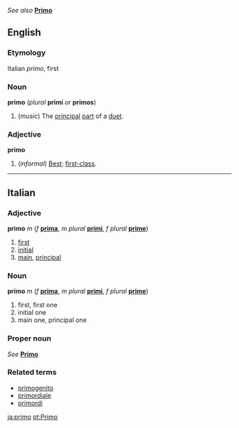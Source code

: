''See also'' '''[[Primo]]'''

==English==
===Etymology===
Italian ''primo'', first

===Noun===
'''primo'''  (''plural'' '''primi''' ''or'' '''primos''')

#(''music'') The [[principal]] [[part]] of a [[duet]].

===Adjective===
'''primo'''

#(''informal'') [[Best]]; [[first-class]].

----
==Italian==
===Adjective===
'''primo''' ''m'' (''f'' '''[[prima]]''', ''m plural'' '''[[primi]]''', ''f plural'' '''[[prime#Italian|prime]]''')

#[[first]]
#[[initial]]
#[[main]], [[principal]]

===Noun===
'''primo''' ''m'' (''f'' '''[[prima]]''', ''m plural'' '''[[primi]]''', ''f plural'' '''[[prime#Italian|prime]]''')

#first, first one
#initial one
#main one, principal one

===Proper noun===
''See'' '''[[Primo]]'''

===Related terms===
*[[primogenito]]
*[[primordiale]]
*[[primordi]]

[[ja:primo]]
[[pt:Primo]]